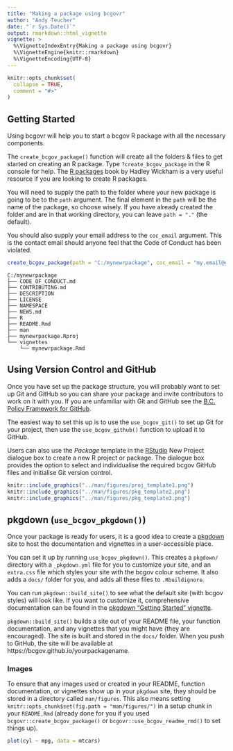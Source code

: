 ```yaml
---
title: "Making a package using bcgovr"
author: "Andy Teucher"
date: "`r Sys.Date()`"
output: rmarkdown::html_vignette
vignette: >
  %\VignetteIndexEntry{Making a package using bcgovr}
  %\VignetteEngine{knitr::rmarkdown}
  %\VignetteEncoding{UTF-8}
---
```


```r
knitr::opts_chunk$set(
  collapse = TRUE,
  comment = "#>"
)
```

## Getting Started

Using bcgovr will help you to start a bcgov R package with all the necessary components.

The `create_bcgov_package()` function will create all the folders & files to get started on creating an R package. Type `?create_bcgov_package` in the R console for help. The [R packages](http://r-pkgs.had.co.nz/) book by Hadley Wickham is a very useful resource if you are looking to create R packages.

You will need to supply the path to the folder where your new package is going to 
be to the `path` argument. The final element in the `path` will be the name of the 
package, so choose wisely. If you have already created the folder and are in that
working directory, you can leave `path = "."` (the default).

You should also supply your email address to the `coc_email` argument. This is the 
contact email should anyone feel that the Code of Conduct has been violated.

```r
create_bcgov_package(path = "C:/mynewrpackage", coc_email = "my.email@gov.bc.ca") 
```

```
C:/mynewrpackage
├── CODE_OF_CONDUCT.md
├── CONTRIBUTING.md
├── DESCRIPTION
├── LICENSE
├── NAMESPACE
├── NEWS.md
├── R
├── README.Rmd
├── man
├── mynewrpackage.Rproj
└── vignettes
    └── mynewrpackage.Rmd
```

## Using Version Control and GitHub

Once you have set up the package structure, you will probably want to set up Git 
and GitHub so you can share your package and invite contributors to work on it with
you. If you are unfamiliar with Git and GitHub see the [B.C. Policy Framework for GitHub](https://github.com/bcgov/BC-Policy-Framework-For-GitHub/blob/master/BC-Gov-Org-HowTo/Cheatsheet.md).

The easiest way to set this up is to use the `use_bcgov_git()` to set up Git for your project, then use the `use_bcgov_github()` function to upload it to GitHub.

Users can also use the *Package* template in the [RStudio](https://www.rstudio.com/) New Project dialogue box to create a new R project or package. The dialogue box provides the option to select and individualise the required bcgov GitHub files and initialise Git version control.

```r
knitr::include_graphics("../man/figures/proj_template1.png") 
knitr::include_graphics("../man/figures/pkg_template2.png") 
knitr::include_graphics("../man/figures/pkg_template3.png") 
```

## pkgdown (`use_bcgov_pkgdown()`)

Once your package is ready for users, it is a good idea to create a
[pkgdown](https://pkgdown.r-lib.org/) site to host the documentation and 
vignettes in a user-accessible place.

You can set it up by running `use_bcgov_pkgdown()`. This creates a `pkgdown/` 
directory with a `_pkgdown.yml` file for you to customize your site, and an 
`extra.css` file which styles your site with the bcgov colour scheme. It also adds a `docs/` folder for you, and adds all these files to `.Rbuildignore`.

You can run `pkgdown::build_site()` to see what the default site (with bcgov 
styles) will look like. If you want to customize it, comprehensive documentation 
can be found in the [pkgdown "Getting Started" vignette](https://pkgdown.r-lib.org/articles/pkgdown.html).

`pkgdown::build_site()` builds a site out of your README file, your function 
documentation, and any vignettes that you might have (they are encouraged). The 
site is built and stored in the `docs/` folder. When you push to GitHub, the
site will be available at https://bcgov.github.io/yourpackagename.

### Images

To ensure that any images used or created in your README, function documentation, 
or vignettes show up in your `pkgdown` site, they should be stored in a 
directory called `man/figures`. This also means setting 
`knitr::opts_chunk$set(fig.path = "man/figures/")` in a setup chunk in your 
`README.Rmd` (already done for you if you used `bcgovr::create_bcgov_package()` 
or `bcgovr::use_bcgov_readme_rmd()` to set things up).

```r
plot(cyl ~ mpg, data = mtcars)
```


